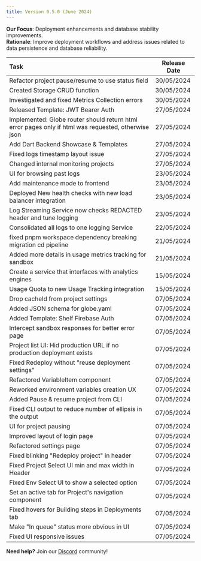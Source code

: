 ```yaml
---
title: Version 0.5.0 (June 2024)
---
```


**Our Focus**: Deployment enhancements and database stability improvements.  
**Rationale**: Improve deployment workflows and address issues related to data persistence and database reliability.


| Task | Release Date |
| :---- | ----- |
| Refactor project pause/resume to use status field | 30/05/2024 |
| Created Storage CRUD function | 30/05/2024 |
| Investigated and fixed Metrics Collection errors | 30/05/2024 |
| Released Template: JWT Bearer Auth | 27/05/2024 |
| Implemented: Globe router should return html error pages only if html was requested, otherwise json | 27/05/2024 |
| Add Dart Backend Showcase & Templates | 27/05/2024 |
| Fixed logs timestamp layout issue | 27/05/2024 |
| Changed internal monitoring projects | 27/05/2024 |
| UI for browsing past logs | 23/05/2024 |
| Add maintenance mode to frontend | 23/05/2024 |
| Deployed New health checks with new load balancer integration | 23/05/2024 |
| Log Streaming Service now checks REDACTED header and tune logging | 23/05/2024 |
| Consolidated all logs to one logging Service | 22/05/2024 |
| fixed pnpm workspace dependency breaking migration cd pipeline | 21/05/2024 |
| Added more details in usage metrics tracking for sandbox | 21/05/2024 |
| Create a service that interfaces with analytics engines | 15/05/2024 |
| Usage Quota to new Usage Tracking integration | 15/05/2024 |
| Drop cacheId from project settings | 07/05/2024 |
| Added JSON schema for globe.yaml | 07/05/2024 |
| Added Template: Shelf Firebase Auth | 07/05/2024 |
| Intercept sandbox responses for better error page | 07/05/2024 |
| Project list UI: Hid production URL if no production deployment exists | 07/05/2024 |
| Fixed Redeploy without "reuse deployment settings" | 07/05/2024 |
| Refactored VariableItem component | 07/05/2024 |
| Reworked environment variables creation UX | 07/05/2024 |
| Added Pause & resume project from CLI | 07/05/2024 |
| Fixed CLI output to reduce number of ellipsis in the output | 07/05/2024 |
| UI for project pausing | 07/05/2024 |
| Improved layout of login page | 07/05/2024 |
| Refactored settings page | 07/05/2024 |
| Fixed blinking "Redeploy project" in header | 07/05/2024 |
| Fixed Project Select UI min and max width in Header | 07/05/2024 |
| Fixed Env Select UI to show a selected option | 07/05/2024 |
| Set an active tab for Project's navigation component | 07/05/2024 |
| Fixed hovers for Building steps in Deployments tab | 07/05/2024 |
| Make "In queue" status more obvious in UI | 07/05/2024 |
| Fixed UI responsive issues | 07/05/2024 |

**Need help?** Join our [Discord](https://invertase.link/globe-discord) community! 